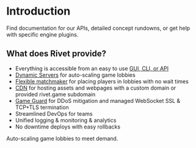 
# Introduction

Find documentation for our APIs, detailed concept rundowns, or get help with specific engine plugins.

## What does Rivet provide?

- Everything is accessible from an easy to use [GUI, CLI, or API](/docs/general/gui-cli-api)
- [Dynamic Servers](/docs/dynamic-servers/index) for auto-scaling game lobbies
- [Flexible matchmaker](/docs/matchmaker/index) for placing players in lobbies with no wait times
- [CDN](/docs/cdn) for hosting assets and webpages with a custom domain or provided rivet.game subdomain
- [Game Guard](/docs/dynamic-servers/concepts/game-guard) for DDoS mitigation and managed WebSocket SSL & TCP+TLS termination
- Streamlined DevOps for teams
- Unified logging & monitoring & analytics
- No downtime deploys with easy rollbacks

<ResourceGroup>
  <Resource title='Libraries' icon={faBooks} href='/docs/general/libraries' />
  <Resource title='Dynamic Servers' icon={faServer} href='/docs/core/dynamic-servers/overview'>
    Auto-scaling game lobbies to meet demand.
  </Resource>
</ResourceGroup>

